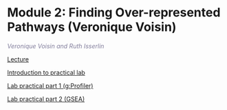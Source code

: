 # Module 2: Finding Over-represented Pathways (Veronique Voisin)

 *<font color="#827e9c">Veronique Voisin and Ruth Isserlin</font>*
  
  [Lecture](./lectures/Pathways_2020_Module2_ORA_veronique.pdf) 
  
  [Introduction to practical lab](./lectures/Pathways_2020_Module2_lab_introduction_RI.pdf)  

  [Lab practical part 1 (g:Profiler)](#gprofiler-lab)    

  [Lab practical part 2 (GSEA)](#gsea-lab)    

